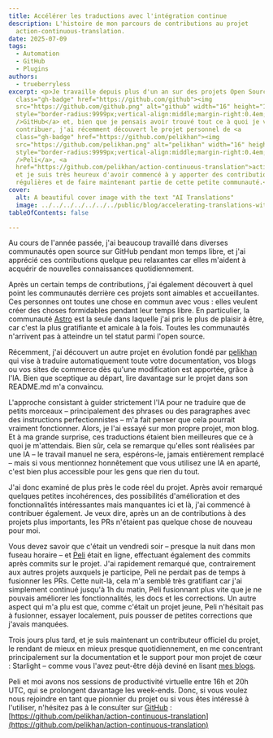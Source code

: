 ```yaml
---
title: Accélérer les traductions avec l'intégration continue
description: L'histoire de mon parcours de contributions au projet
  action-continuous-translation.
date: 2025-07-09
tags:
  - Automation
  - GitHub
  - Plugins
authors:
  - trueberryless
excerpt: <p>Je travaille depuis plus d'un an sur des projets Open Source sur <a
  class="gh-badge" href="https://github.com/github"><img
  src="https://github.com/github.png" alt="github" width="16" height="16"
  style="border-radius:9999px;vertical-align:middle;margin-right:0.4em;"
  />GitHub</a> et, bien que je pensais avoir trouvé tout ce à quoi je voulais
  contribuer, j'ai récemment découvert le projet personnel de <a
  class="gh-badge" href="https://github.com/pelikhan"><img
  src="https://github.com/pelikhan.png" alt="pelikhan" width="16" height="16"
  style="border-radius:9999px;vertical-align:middle;margin-right:0.4em;"
  />Peli</a>, <a
  href="https://github.com/pelikhan/action-continuous-translation">action-continuous-translation</a>,
  et je suis très heureux d'avoir commencé à y apporter des contributions
  régulières et de faire maintenant partie de cette petite communauté.</p>
cover:
  alt: A beautiful cover image with the text "AI Translations"
  image: ../../../../../../../public/blog/accelerating-translations-with-continuous-integration.png
tableOfContents: false

---
```


Au cours de l'année passée, j'ai beaucoup travaillé dans diverses communautés open source sur GitHub pendant mon temps libre, et j'ai apprécié ces contributions quelque peu relaxantes car elles m'aident à acquérir de nouvelles connaissances quotidiennement.

Après un certain temps de contributions, j'ai également découvert à quel point les communautés derrière ces projets sont aimables et accueillantes. Ces personnes ont toutes une chose en commun avec vous : elles veulent créer des choses formidables pendant leur temps libre. En particulier, la communauté [Astro](https://github.com/withastro) est la seule dans laquelle j'ai pris le plus de plaisir à être, car c'est la plus gratifiante et amicale à la fois. Toutes les communautés n'arrivent pas à atteindre un tel statut parmi l'open source.

Récemment, j'ai découvert un autre projet en évolution fondé par [pelikhan](https://github.com/pelikhan) qui vise à traduire automatiquement toute votre documentation, vos blogs ou vos sites de commerce dès qu'une modification est apportée, grâce à l'IA. Bien que sceptique au départ, lire davantage sur le projet dans son README.md m'a convaincu.

L'approche consistant à guider strictement l'IA pour ne traduire que de petits morceaux – principalement des phrases ou des paragraphes avec des instructions perfectionnistes – m'a fait penser que cela pourrait vraiment fonctionner. Alors, je l'ai essayé sur mon propre projet, mon blog. Et à ma grande surprise, ces traductions étaient bien meilleures que ce à quoi je m'attendais. Bien sûr, cela se remarque qu'elles sont réalisées par une IA – le travail manuel ne sera, espérons-le, jamais entièrement remplacé – mais si vous mentionnez honnêtement que vous utilisez une IA en aparté, c'est bien plus accessible pour les gens que rien du tout.

J'ai donc examiné de plus près le code réel du projet. Après avoir remarqué quelques petites incohérences, des possibilités d'amélioration et des fonctionnalités intéressantes mais manquantes ici et là, j'ai commencé à contribuer également. Je veux dire, après un an de contributions à des projets plus importants, les PRs n'étaient pas quelque chose de nouveau pour moi.

Vous devez savoir que c'était un vendredi soir – presque la nuit dans mon fuseau horaire – et [Peli](https://github.com/pelikhan) était en ligne, effectuant également des commits après commits sur le projet. J'ai rapidement remarqué que, contrairement aux autres projets auxquels je participe, Peli ne perdait pas de temps à fusionner les PRs. Cette nuit-là, cela m'a semblé très gratifiant car j'ai simplement continué jusqu'à 1h du matin, Peli fusionnant plus vite que je ne pouvais améliorer les fonctionnalités, les docs et les corrections. Un autre aspect qui m'a plu est que, comme c'était un projet jeune, Peli n'hésitait pas à fusionner, essayer localement, puis pousser de petites corrections que j'avais manquées.

Trois jours plus tard, et je suis maintenant un contributeur officiel du projet, le rendant de mieux en mieux presque quotidiennement, en me concentrant principalement sur la documentation et le support pour mon projet de cœur : Starlight – comme vous l'avez peut-être déjà deviné en lisant [mes blogs](../../blog/tags/starlight/).

Peli et moi avons nos sessions de productivité virtuelle entre 16h et 20h UTC, qui se prolongent davantage les week-ends. Donc, si vous voulez nous rejoindre en tant que pionnier du projet ou si vous êtes intéressé à l'utiliser, n'hésitez pas à le consulter sur [GitHub](https://github.com/github) : [https://github.com/pelikhan/action-continuous-translation](https://github.com/pelikhan/action-continuous-translation)
